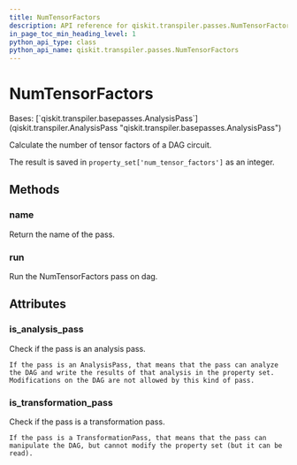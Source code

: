 ```yaml
---
title: NumTensorFactors
description: API reference for qiskit.transpiler.passes.NumTensorFactors
in_page_toc_min_heading_level: 1
python_api_type: class
python_api_name: qiskit.transpiler.passes.NumTensorFactors
---
```


# NumTensorFactors

<Class id="qiskit.transpiler.passes.NumTensorFactors" isDedicatedPage={true} github="https://github.com/qiskit/qiskit/tree/stable/0.23/qiskit/transpiler/passes/analysis/num_tensor_factors.py" signature="NumTensorFactors(*args, **kwargs)">
  Bases: [`qiskit.transpiler.basepasses.AnalysisPass`](qiskit.transpiler.AnalysisPass "qiskit.transpiler.basepasses.AnalysisPass")

  Calculate the number of tensor factors of a DAG circuit.

  The result is saved in `property_set['num_tensor_factors']` as an integer.

  ## Methods

  ### name

  <Function id="qiskit.transpiler.passes.NumTensorFactors.name" name="name" signature="NumTensorFactors.name()">
    Return the name of the pass.
  </Function>

  ### run

  <Function id="qiskit.transpiler.passes.NumTensorFactors.run" name="run" signature="NumTensorFactors.run(dag)">
    Run the NumTensorFactors pass on dag.
  </Function>

  ## Attributes

  ### is\_analysis\_pass

  <Attribute id="qiskit.transpiler.passes.NumTensorFactors.is_analysis_pass" name="is_analysis_pass">
    Check if the pass is an analysis pass.

    If the pass is an AnalysisPass, that means that the pass can analyze the DAG and write the results of that analysis in the property set. Modifications on the DAG are not allowed by this kind of pass.
  </Attribute>

  ### is\_transformation\_pass

  <Attribute id="qiskit.transpiler.passes.NumTensorFactors.is_transformation_pass" name="is_transformation_pass">
    Check if the pass is a transformation pass.

    If the pass is a TransformationPass, that means that the pass can manipulate the DAG, but cannot modify the property set (but it can be read).
  </Attribute>
</Class>


